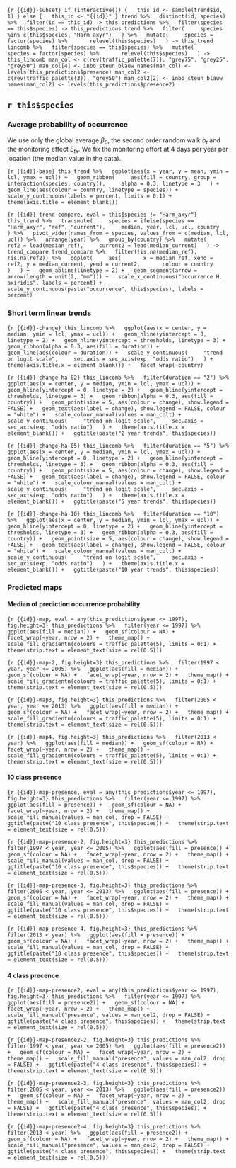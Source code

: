 ```{r {{id}}-subset}
if (interactive()) {
  this_id <- sample(trend$id, 1)
} else {
  this_id <- "{{id}}"
}
trend %>%
  distinct(id, species) %>%
  filter(id == this_id) -> this
predictions %>%
  filter(species == this$species) -> this_predictions
trend %>%
  filter(
    species %in% c(this$species, "Harm_axyr")
  ) %>%
  mutate(
    species = factor(species) %>%
      relevel(this$species)
  ) -> this_trend
lincomb %>%
  filter(species == this$species) %>%
  mutate(
    species = factor(species) %>%
      relevel(this$species)
  ) -> this_lincomb
man_col <- c(rev(traffic_palette(7)), "grey75", "grey25", "grey50")
man_col[4] <- inbo_steun_blauw
names(man_col) <- levels(this_predictions$presence)
man_col2 <- c(rev(traffic_palette(3)), "grey50")
man_col2[2] <- inbo_steun_blauw
names(man_col2) <- levels(this_predictions$presence2)
```

## `r this$species`

### Average probability of occurrence

We use only the global average $\beta_0$, the second order random walk $b_t$ and the monitoring effect $E_{tx}$.
We fix the monitoring effort at 4 days per year per location (the median value in the data).

```{r {{id}}-base}
this_trend %>%
  ggplot(aes(x = year, y = mean, ymin = lcl, ymax = ucl)) +
  geom_ribbon(
    aes(fill = country, group = interaction(species, country)),
    alpha = 0.3, linetype = 3
  ) +
  geom_line(aes(colour = country, linetype = species)) +
  scale_y_continuous(labels = percent, limits = 0:1) +
  theme(axis.title = element_blank())
```

```{r {{id}}-trend-compare, eval = this$species != "Harm_axyr"}
this_trend %>%
  transmute(
    species = ifelse(species == "Harm_axyr", "ref", "current"),
    median, year, lcl, ucl, country
  ) %>%
  pivot_wider(names_from = species, values_from = c(median, lcl, ucl)) %>%
  arrange(year) %>%
  group_by(country) %>%
  mutate(
    ref2 = lead(median_ref),
    current2 = lead(median_current)
  ) -> trend_compare
trend_compare %>%
  filter(!is.na(median_ref), !is.na(ref2)) %>%
  ggplot(
    aes(
      x = median_ref, xend = ref2, y = median_current, yend = current2,
      colour = country
    )
  ) +
  geom_abline(linetype = 2) +
  geom_segment(arrow = arrow(length = unit(2, "mm"))) +
  scale_x_continuous("occurrence H. axiridis", labels = percent) +
  scale_y_continuous(paste("occurrence", this$species), labels = percent)
```

### Short term linear trends

```{r {{id}}-change}
this_lincomb %>%
  ggplot(aes(x = center, y = median, ymin = lcl, ymax = ucl)) +
  geom_hline(yintercept = 0, linetype = 2) +
  geom_hline(yintercept = thresholds, linetype = 3) +
  geom_ribbon(alpha = 0.3, aes(fill = duration)) +
  geom_line(aes(colour = duration)) +
  scale_y_continuous(
    "trend on logit scale",
    sec.axis = sec_axis(exp, "odds ratio")
  ) +
  theme(axis.title.x = element_blank()) +
  facet_wrap(~country)
```

```{r {{id}}-change-ha-02}
this_lincomb %>%
  filter(duration == "2") %>%
  ggplot(aes(x = center, y = median, ymin = lcl, ymax = ucl)) +
  geom_hline(yintercept = 0, linetype = 2) +
  geom_hline(yintercept = thresholds, linetype = 3) +
  geom_ribbon(alpha = 0.3, aes(fill = country)) +
  geom_point(size = 5, aes(colour = change), show.legend = FALSE) +
  geom_text(aes(label = change), show.legend = FALSE, colour = "white") +
  scale_colour_manual(values = man_colt) +
  scale_y_continuous(
    "trend on logit scale",
    sec.axis = sec_axis(exp, "odds ratio")
  ) +
  theme(axis.title.x = element_blank()) +
  ggtitle(paste("2 year trends", this$species))
```

```{r {{id}}-change-ha-05}
this_lincomb %>%
  filter(duration == "5") %>%
  ggplot(aes(x = center, y = median, ymin = lcl, ymax = ucl)) +
  geom_hline(yintercept = 0, linetype = 2) +
  geom_hline(yintercept = thresholds, linetype = 3) +
  geom_ribbon(alpha = 0.3, aes(fill = country)) +
  geom_point(size = 5, aes(colour = change), show.legend = FALSE) +
  geom_text(aes(label = change), show.legend = FALSE, colour = "white") +
  scale_colour_manual(values = man_colt) +
  scale_y_continuous(
    "trend on logit scale",
    sec.axis = sec_axis(exp, "odds ratio")
  ) +
  theme(axis.title.x = element_blank()) +
  ggtitle(paste("5 year trends", this$species))
```

```{r {{id}}-change-ha-10}
this_lincomb %>%
  filter(duration == "10") %>%
  ggplot(aes(x = center, y = median, ymin = lcl, ymax = ucl)) +
  geom_hline(yintercept = 0, linetype = 2) +
  geom_hline(yintercept = thresholds, linetype = 3) +
  geom_ribbon(alpha = 0.3, aes(fill = country)) +
  geom_point(size = 5, aes(colour = change), show.legend = FALSE) +
  geom_text(aes(label = change), show.legend = FALSE, colour = "white") +
  scale_colour_manual(values = man_colt) +
  scale_y_continuous(
    "trend on logit scale",
    sec.axis = sec_axis(exp, "odds ratio")
  ) +
  theme(axis.title.x = element_blank()) +
  ggtitle(paste("10 year trends", this$species))
```

### Predicted maps

#### Median of prediction occurrence probability

```{r {{id}}-map, eval = any(this_predictions$year <= 1997), fig.height=3}
this_predictions %>%
  filter(year <= 1997) %>%
  ggplot(aes(fill = median)) +
  geom_sf(colour = NA) +
  facet_wrap(~year, nrow = 2) +
  theme_map() +
  scale_fill_gradientn(colours = traffic_palette(5), limits = 0:1) +
  theme(strip.text = element_text(size = rel(0.5)))
```

```{r {{id}}-map-2, fig.height=3}
this_predictions %>%
  filter(1997 < year, year <= 2005) %>%
  ggplot(aes(fill = median)) +
  geom_sf(colour = NA) +
  facet_wrap(~year, nrow = 2) +
  theme_map() +
  scale_fill_gradientn(colours = traffic_palette(5), limits = 0:1) +
  theme(strip.text = element_text(size = rel(0.5)))
```

```{r {{id}}-map3, fig.height=3}
this_predictions %>%
  filter(2005 < year, year <= 2013) %>%
  ggplot(aes(fill = median)) +
  geom_sf(colour = NA) +
  facet_wrap(~year, nrow = 2) +
  theme_map() +
  scale_fill_gradientn(colours = traffic_palette(5), limits = 0:1) +
  theme(strip.text = element_text(size = rel(0.5)))
```

```{r {{id}}-map4, fig.height=3}
this_predictions %>%
  filter(2013 < year) %>%
  ggplot(aes(fill = median)) +
  geom_sf(colour = NA) +
  facet_wrap(~year, nrow = 2) +
  theme_map() +
  scale_fill_gradientn(colours = traffic_palette(5), limits = 0:1) +
  theme(strip.text = element_text(size = rel(0.5)))
```

#### 10 class precence

```{r {{id}}-map-presence, eval = any(this_predictions$year <= 1997), fig.height=3}
this_predictions %>%
  filter(year <= 1997) %>%
  ggplot(aes(fill = presence)) +
  geom_sf(colour = NA) +
  facet_wrap(~year, nrow = 2) +
  theme_map() +
  scale_fill_manual(values = man_col, drop = FALSE) +
  ggtitle(paste("10 class presence", this$species)) +
  theme(strip.text = element_text(size = rel(0.5)))
```

```{r {{id}}-map-presence-2, fig.height=3}
this_predictions %>%
  filter(1997 < year, year <= 2005) %>%
  ggplot(aes(fill = presence)) +
  geom_sf(colour = NA) +
  facet_wrap(~year, nrow = 2) +
  theme_map() +
  scale_fill_manual(values = man_col, drop = FALSE) +
  ggtitle(paste("10 class presence", this$species)) +
  theme(strip.text = element_text(size = rel(0.5)))
```

```{r {{id}}-map-presence-3, fig.height=3}
this_predictions %>%
  filter(2005 < year, year <= 2013) %>%
  ggplot(aes(fill = presence)) +
  geom_sf(colour = NA) +
  facet_wrap(~year, nrow = 2) +
  theme_map() +
  scale_fill_manual(values = man_col, drop = FALSE) +
  ggtitle(paste("10 class presence", this$species)) +
  theme(strip.text = element_text(size = rel(0.5)))
```

```{r {{id}}-map-presence-4, fig.height=3}
this_predictions %>%
  filter(2013 < year) %>%
  ggplot(aes(fill = presence)) +
  geom_sf(colour = NA) +
  facet_wrap(~year, nrow = 2) +
  theme_map() +
  scale_fill_manual(values = man_col, drop = FALSE) +
  ggtitle(paste("10 class presence", this$species)) +
  theme(strip.text = element_text(size = rel(0.5)))
```

#### 4 class precence

```{r {{id}}-map-presence2, eval = any(this_predictions$year <= 1997), fig.height=3}
this_predictions %>%
  filter(year <= 1997) %>%
  ggplot(aes(fill = presence2)) +
  geom_sf(colour = NA) +
  facet_wrap(~year, nrow = 2) +
  theme_map() +
  scale_fill_manual("presence", values = man_col2, drop = FALSE) +
  ggtitle(paste("4 class presence", this$species)) +
  theme(strip.text = element_text(size = rel(0.5)))
```

```{r {{id}}-map-presence2-2, fig.height=3}
this_predictions %>%
  filter(1997 < year, year <= 2005) %>%
  ggplot(aes(fill = presence2)) +
  geom_sf(colour = NA) +
  facet_wrap(~year, nrow = 2) +
  theme_map() +
  scale_fill_manual("presence", values = man_col2, drop = FALSE) +
  ggtitle(paste("4 class presence", this$species)) +
  theme(strip.text = element_text(size = rel(0.5)))
```

```{r {{id}}-map-presence2-3, fig.height=3}
this_predictions %>%
  filter(2005 < year, year <= 2013) %>%
  ggplot(aes(fill = presence2)) +
  geom_sf(colour = NA) +
  facet_wrap(~year, nrow = 2) +
  theme_map() +
  scale_fill_manual("presence", values = man_col2, drop = FALSE) +
  ggtitle(paste("4 class presence", this$species)) +
  theme(strip.text = element_text(size = rel(0.5)))
```

```{r {{id}}-map-presence2-4, fig.height=3}
this_predictions %>%
  filter(2013 < year) %>%
  ggplot(aes(fill = presence2)) +
  geom_sf(colour = NA) +
  facet_wrap(~year, nrow = 2) +
  theme_map() +
  scale_fill_manual("presence", values = man_col2, drop = FALSE) +
  ggtitle(paste("4 class presence", this$species)) +
  theme(strip.text = element_text(size = rel(0.5)))
```
